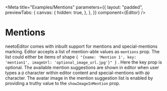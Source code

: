 
<Meta
  title="Examples/Mentions"
  parameters={{
    layout: "padded",
    previewTabs: {
      canvas: {
        hidden: true,
      },
    },
  }}
  component={Editor}
/>

# Mentions

neetoEditor comes with inbuilt support for mentions and special-mentions
marking. Editor accepts a list of mention-able values as `mentions` prop. The
list could either be items of shape
`{ "{name: 'Mention 1', key: 'mention1', imageUrl: 'optional_image_url.jpg'}" }`
. Here the key prop is optional. The available mention suggestions are shown in
editor when user types a `@` character within editor content and
special-mentions with `@@` character. The avatar image in the mention suggestion
list is enabled by providing a truthy value to the `showImageInMention` prop.

<Canvas>
  <Story name="Mentions">
    <Editor
      mentions={[
        {
          name: "Oliver Smith",
          key: "oliver-smith",
          imageUrl: "https://i.pravatar.cc/300",
        },
        {
          name: "Eve Smith",
          key: "eve-smith",
          imageUrl: "https://i.pravatar.cc/300",
        },
      ]}
      showImageInMention
    />
  </Story>
</Canvas>
